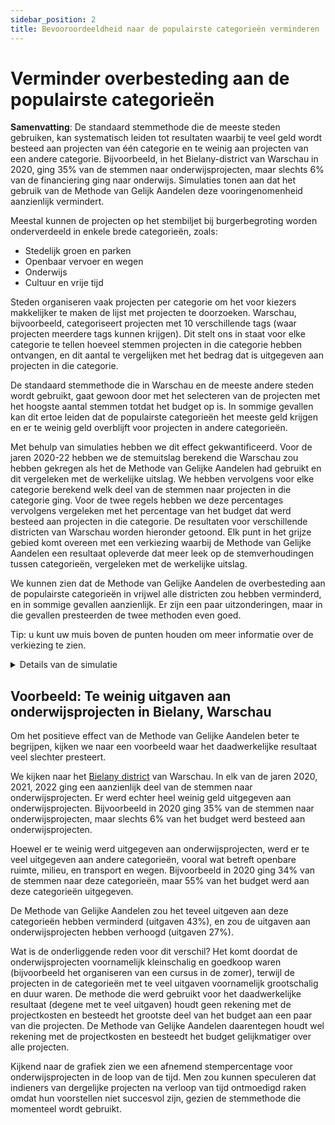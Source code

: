 ```yaml
---
sidebar_position: 2
title: Bevooroordeeldheid naar de populairste categorieën verminderen
---
```



# Verminder overbesteding aan de populairste categorieën

<div class="summary">
<b>Samenvatting</b>:
De standaard stemmethode die de meeste steden gebruiken, kan systematisch leiden tot resultaten waarbij te veel geld wordt besteed aan projecten van één categorie en te weinig aan projecten van een andere categorie.
Bijvoorbeeld, in het Bielany-district van Warschau in 2020, ging 35% van de stemmen naar onderwijsprojecten, maar slechts 6% van de financiering ging naar onderwijs.
Simulaties tonen aan dat het gebruik van de Methode van Gelijk Aandelen deze vooringenomenheid aanzienlijk vermindert.
</div>

Meestal kunnen de projecten op het stembiljet bij burgerbegroting worden onderverdeeld in enkele brede categorieën, zoals:
* Stedelijk groen en parken
* Openbaar vervoer en wegen
* Onderwijs
* Cultuur en vrije tijd

Steden organiseren vaak projecten per categorie om het voor kiezers makkelijker te maken de lijst met projecten te doorzoeken.
Warschau, bijvoorbeeld, categoriseert projecten met 10 verschillende tags (waar projecten meerdere tags kunnen krijgen).
Dit stelt ons in staat voor elke categorie te tellen hoeveel stemmen projecten in die categorie hebben ontvangen, en dit aantal te vergelijken met het bedrag dat is uitgegeven aan projecten in die categorie.

De standaard stemmethode die in Warschau en de meeste andere steden wordt gebruikt, gaat gewoon door met het selecteren van de projecten met het hoogste aantal stemmen totdat het budget op is.
In sommige gevallen kan dit ertoe leiden dat de populairste categorieën het meeste geld krijgen en er te weinig geld overblijft voor projecten in andere categorieën.

Met behulp van simulaties hebben we dit effect gekwantificeerd. Voor de jaren 2020-22 hebben we de stemuitslag berekend die Warschau zou hebben gekregen als het de Methode van Gelijke Aandelen had gebruikt en dit vergeleken met de werkelijke uitslag.
We hebben vervolgens voor elke categorie berekend welk deel van de stemmen naar projecten in die categorie ging. Voor de twee regels hebben we deze percentages vervolgens vergeleken met het percentage van het budget dat werd besteed aan projecten in die categorie.
De resultaten voor verschillende districten van Warschau worden hieronder getoond.
Elk punt in het grijze gebied komt overeen met een verkiezing waarbij de Methode van Gelijke Aandelen een resultaat opleverde dat meer leek op de stemverhoudingen tussen categorieën, vergeleken met de werkelijke uitslag.

We kunnen zien dat de Methode van Gelijke Aandelen de overbesteding aan de populairste categorieën in vrijwel alle districten zou hebben verminderd, en in sommige gevallen aanzienlijk.
Er zijn een paar uitzonderingen, maar in die gevallen presteerden de twee methoden even goed.

<Datawrapper src="//datawrapper.dwcdn.net/E7ac1/2/" />

Tip: u kunt uw muis boven de punten houden om meer informatie over de verkiezing te zien.

<details>
<summary>Details van de simulatie</summary>

De simulatie werd uitgevoerd in januari 2023 met verkiezingsgegevens van de [Pabulib-bibliotheek](http://pabulib.org/) gebaseerd op
PB-verkiezingen in Warschau in de jaren 2020, 2021 en 2022.
Elk jaar waren er 19 verkiezingen: één voor elk van de 18 districten van Warschau en één voor de stad als geheel.
In de simulatie hebben we alleen de districten in overweging genomen, voor in totaal 3 &middot; 18 = 54 datasets.
Deze datasets zijn geannoteerd met categorieën: elk project wordt toegewezen aan (mogelijk meerdere) categorieën.
Sommige projecten zijn niet aan een categorie toegewezen; voor het gemak beschouwen we ze als behorend tot een categorie van "geen tags".

Vervolgens berekenden we de **stempercentages** voor elke categorie in elke verkiezing.
In de eerste stap wordt elke kiezer vertegenwoordigd door 1 punt, dat gelijk wordt verdeeld over de projecten waarop de kiezer heeft gestemd.
Bijvoorbeeld, als een kiezer op 4 projecten heeft gestemd (er is een maximum van 10 stemmen), krijgt elk van de 4 projecten 0,25 punt toegewezen.
In de tweede stap verdelen we, voor elk project, de punten gelijk over de categorieën (tags) waartoe het behoort.
Bijvoorbeeld, als een project 30 punten heeft en tot 3 categorieën behoort, krijgt elke categorie 10 punten toegewezen.
Ten slotte berekenen we het percentage van het totale aantal punten dat elke categorie heeft ontvangen (d.w.z. we normaliseren de stempercentages om op te tellen tot 1).

We berekenden vervolgens de uitkomst van de Methode van Gelijke Aandelen voor elke verkiezing.
Voor zowel die uitkomst als de werkelijke uitkomst berekenden we de **budgetpercentages** voor elke categorie.
Voor elk project dat in een van de uitkomsten was opgenomen, verdeelden we de kosten ervan gelijk over de categorieën waartoe het behoort.
Bijvoorbeeld, als een project 600 kost en tot 3 categorieën behoort, krijgt elke categorie 200 toegewezen.
Ten slotte berekenen we het percentage van de totale kosten dat elke categorie heeft ontvangen (d.w.z. we normaliseren de budgetpercentages om op te tellen tot 1).

Nadat we het stem- en budgetpercentage hadden berekend, konden we de **afstand** tussen de twee uitkomsten berekenen.
We doen dit met behulp van de "L1-afstand": we sommeren over alle categorieën en nemen de absolute waarde van het verschil tussen het stempercentage en het budgetpercentage voor die categorie.
We voeren deze berekening uit voor zowel de werkelijke uitkomst als de uitkomst van de Methode van Gelijke Aandelen.
De waarden in de grafiek zijn de verschillen tussen de twee L1-afstanden: een positieve waarde betekent dat de Methode van Gelijk Aandelen een resultaat opleverde dat dichter bij de stemverhoudingen tussen categorieën ligt dan de werkelijke uitslag, en een negatieve waarde betekent het tegenovergestelde.

Het berekenen van de L1-afstand is eenvoudig en intuïtief, maar heeft zijn beperkingen.
Het kan bijvoorbeeld niet vaststellen of het verschil tussen het stempercentage en het budgetpercentage voor één categorie hetzelfde is als het verschil voor een andere categorie (met andere woorden, het behandelt alle categorieën gelijk).
Daarom is het mogelijk dat er subtiliteiten zijn die niet in deze analyse worden vastgelegd.
Desalniettemin denken we dat deze methode een goed algemeen beeld geeft van de mate waarin de twee stemmethoden erin slagen de budgetten in overeenstemming te brengen met de stemverhoudingen tussen categorieën.

</details>

## Voorbeeld: Te weinig uitgaven aan onderwijsprojecten in Bielany, Warschau

Om het positieve effect van de Methode van Gelijke Aandelen beter te begrijpen, kijken we naar een voorbeeld waar het daadwerkelijke resultaat veel slechter presteert.

We kijken naar het [Bielany district](https://en.wikipedia.org/wiki/Bielany) van Warschau. 
In elk van de jaren 2020, 2021, 2022 ging een aanzienlijk deel van de stemmen naar onderwijsprojecten.
Er werd echter heel weinig geld uitgegeven aan onderwijsprojecten.
Bijvoorbeeld in 2020 ging 35% van de stemmen naar onderwijsprojecten, maar slechts 6% van het budget werd besteed aan onderwijsprojecten.

Hoewel er te weinig werd uitgegeven aan onderwijsprojecten, werd er te veel uitgegeven aan andere categorieën, vooral wat betreft openbare ruimte, milieu, en transport en wegen.
Bijvoorbeeld in 2020 ging 34% van de stemmen naar deze categorieën, maar 55% van het budget werd aan deze categorieën uitgegeven.

De Methode van Gelijke Aandelen zou het teveel uitgeven aan deze categorieën hebben verminderd (uitgaven 43%), en zou de uitgaven aan onderwijsprojecten hebben verhoogd (uitgaven 27%).

<Datawrapper src="//datawrapper.dwcdn.net/dHS07/3/" />

Wat is de onderliggende reden voor dit verschil? Het komt doordat de onderwijsprojecten voornamelijk kleinschalig en goedkoop waren (bijvoorbeeld het organiseren van een cursus in de zomer), terwijl de projecten in de categorieën met te veel uitgaven voornamelijk grootschalig en duur waren. De methode die werd gebruikt voor het daadwerkelijke resultaat (degene met te veel uitgaven) houdt geen rekening met de projectkosten en besteedt het grootste deel van het budget aan een paar van die projecten. De Methode van Gelijke Aandelen daarentegen houdt wel rekening met de projectkosten en besteedt het budget gelijkmatiger over alle projecten.

Kijkend naar de grafiek zien we een afnemend stempercentage voor onderwijsprojecten in de loop van de tijd. Men zou kunnen speculeren dat indieners van dergelijke projecten na verloop van tijd ontmoedigd raken omdat hun voorstellen niet succesvol zijn, gezien de stemmethode die momenteel wordt gebruikt.
